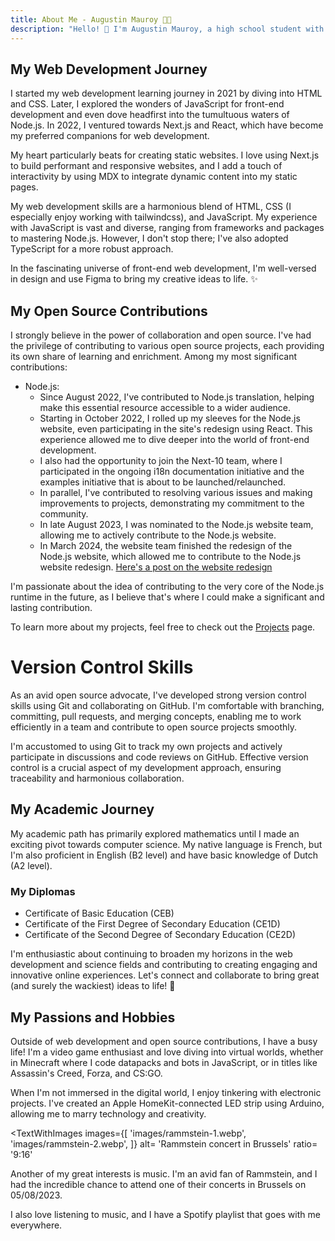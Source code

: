 ```yaml
---
title: About Me - Augustin Mauroy 👨‍💻
description: "Hello! 👋 I'm Augustin Mauroy, a high school student with a passion for the captivating world of web development. 🌐 Hailing from Belgium, I'm carving my path in the digital universe as a web developer."
---
```


## My Web Development Journey

I started my web development learning journey in 2021 by diving into HTML and CSS. Later, I explored the wonders of JavaScript for front-end development and even dove headfirst into the tumultuous waters of Node.js. In 2022, I ventured towards Next.js and React, which have become my preferred companions for web development.

My heart particularly beats for creating static websites. I love using Next.js to build performant and responsive websites, and I add a touch of interactivity by using MDX to integrate dynamic content into my static pages.

My web development skills are a harmonious blend of HTML, CSS (I especially enjoy working with tailwindcss), and JavaScript. My experience with JavaScript is vast and diverse, ranging from frameworks and packages to mastering Node.js. However, I don't stop there; I've also adopted TypeScript for a more robust approach.

In the fascinating universe of front-end web development, I'm well-versed in design and use Figma to bring my creative ideas to life. ✨

## My Open Source Contributions <FaOsi />

I strongly believe in the power of collaboration and open source. I've had the privilege of contributing to various open source projects, each providing its own share of learning and enrichment. Among my most significant contributions:

- Node.js:
  - Since August 2022, I've contributed to Node.js translation, helping make this essential resource accessible to a wider audience.
  - Starting in October 2022, I rolled up my sleeves for the Node.js website, even participating in the site's redesign using React. This experience allowed me to dive deeper into the world of front-end development.
  - I also had the opportunity to join the Next-10 team, where I participated in the ongoing i18n documentation initiative and the examples initiative that is about to be launched/relaunched.
  - In parallel, I've contributed to resolving various issues and making improvements to projects, demonstrating my commitment to the community.
  - In late August 2023, I was nominated to the Node.js website team, allowing me to actively contribute to the Node.js website.
  - In March 2024, the website team finished the redesign of the Node.js website, which allowed me to contribute to the Node.js website redesign. [Here's a post on the website redesign](https://nodejs.org/en/blog/announcements/diving-into-the-nodejs-website-redesign)

I'm passionate about the idea of contributing to the very core of the Node.js runtime in the future, as I believe that's where I could make a significant and lasting contribution.

To learn more about my projects, feel free to check out the [Projects](projects) page.

# Version Control Skills <FaCodeBranch />

As an avid open source advocate, I've developed strong version control skills using Git and collaborating on GitHub. I'm comfortable with branching, committing, pull requests, and merging concepts, enabling me to work efficiently in a team and contribute to open source projects smoothly.

I'm accustomed to using Git to track my own projects and actively participate in discussions and code reviews on GitHub. Effective version control is a crucial aspect of my development approach, ensuring traceability and harmonious collaboration.

## My Academic Journey

My academic path has primarily explored mathematics until I made an exciting pivot towards computer science. My native language is French, but I'm also proficient in English (B2 level) and have basic knowledge of Dutch (A2 level).

### My Diplomas <FaGraduationCap />

- Certificate of Basic Education (CEB)
- Certificate of the First Degree of Secondary Education (CE1D)
- Certificate of the Second Degree of Secondary Education (CE2D)

I'm enthusiastic about continuing to broaden my horizons in the web development and science fields and contributing to creating engaging and innovative online experiences. Let's connect and collaborate to bring great (and surely the wackiest) ideas to life! 🚀

## My Passions and Hobbies

Outside of web development and open source contributions, I have a busy life! I'm a video game enthusiast and love diving into virtual worlds, whether in Minecraft where I code datapacks and bots in JavaScript, or in titles like Assassin's Creed, Forza, and CS:GO.

When I'm not immersed in the digital world, I enjoy tinkering with electronic projects. I've created an Apple HomeKit-connected LED strip using Arduino, allowing me to marry technology and creativity.

<TextWithImages
  images={[
    'images/rammstein-1.webp',
    'images/rammstein-2.webp',
  ]}
  alt= 'Rammstein concert in Brussels'
  ratio= '9:16'
>

Another of my great interests is music. I'm an avid fan of Rammstein, and I had the incredible chance to attend one of their concerts in Brussels on 05/08/2023.

I also love listening to music, and I have a Spotify playlist that goes with me everywhere.

</TextWithImages>
